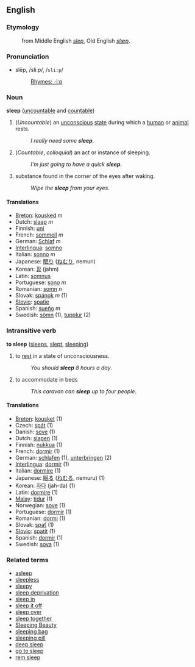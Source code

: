 {{Wikipedia}}
==English==
===Etymology===
:from Middle English ''[[slep]]'', Old English ''[[slæp]]''.

=== Pronunciation ===
*slēp, /sliːp/, /<tt>sli:p</tt>/
*:[[Rhymes:English:-iːp|Rhymes: -iːp]]

===Noun===
'''sleep''' ([[uncountable]] and [[countable]])

#(''Uncountable'') an [[unconscious]] [[state]] during which a [[human]] or [[animal]] rests.
#:''I really need some '''sleep'''''.
#(''Countable'', ''colloquial'') an act or instance of sleeping.
#:''I'm just going to have a quick '''sleep'''''.
#substance found in the corner of the eyes after waking.<!-- slang or colloquial? usage outside Australia? -->
#:''Wipe the '''sleep''' from your eyes''.

==== Translations ====
*[[Breton]]: [[kousked]] ''m''
*Dutch: [[slaap]] ''m''
*Finnish: [[uni]]
*French: [[sommeil]] ''m''
*German: [[Schlaf]] ''m''
*[[Interlingua]]: [[somno]]
*Italian: [[sonno]] ''m''
*Japanese: [[眠り]] ([[ねむり]], nemuri)
*Korean: [[잠]] (jahm)
*Latin: [[somnus]]
*Portuguese: [[sono]] ''m''
*Romanian: [[somn]] ''n''
*Slovak: [[spánok]] ''m'' (1)
*[[Slovio]]: [[spatie]]
*Spanish: [[sueño]] ''m''
*Swedish: [[sömn]] (1), [[tupplur]] (2)

=== Intransitive verb ===
'''to sleep''' ([[sleeps]], [[slept]], [[sleeping]])

# to [[rest]] in a state of unconsciousness.
#:''You should '''sleep''' 8 hours a day''.
# to accommodate in beds
#:''This caravan can '''sleep''' up to four people''.

==== Translations ====
*[[Breton]]: [[kousket]] (1)
*Czech: [[spát]] (1)
*Danish: [[sove]] (1)
*Dutch: [[slapen]] (1)
*Finnish: [[nukkua]] (1)
*French: [[dormir]] (1)
*German: [[schlafen]] (1), [[unterbringen]] (2)
*[[Interlingua]]: [[dormir]] (1)
*Italian: [[dormire]] (1)
*Japanese: [[眠る]] ([[ねむる]], nemuru) (1)
*Korean: [[자다]] (jah-da) (1)
*Latin: [[dormire]] (1)
*[[Malay]]: [[tidur]] (1)
*Norwegian: [[sove]] (1)
*Portuguese: [[dormir]] (1)
*Romanian: [[dormi]] (1)
*Slovak: [[spať]] (1)
*[[Slovio]]: [[spatit]] (1)
*Spanish: [[dormir]] (1)
*Swedish: [[sova]] (1)

===Related terms===
*[[asleep]]
*[[sleepless]]
*[[sleepy]]
*[[sleep deprivation]]
*[[sleep in]]
*[[sleep it off]]
*[[sleep over]]
*[[sleep together]]
*[[Sleeping Beauty]]
*[[sleeping bag]]
*[[sleeping pill]]
*[[deep sleep]]
*[[go to sleep]]
*[[rem sleep]]<!-- or is it REM sleep - or both? -->